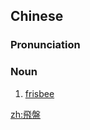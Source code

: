 {{also|飞盘}}
==Chinese==
{{zh-forms|s=飞盘}}

===Pronunciation===
{{zh-pron
|m=fēipán
|cat=n
}}

===Noun===
{{zh-noun}}

# [[frisbee]]

[[zh:飛盤]]